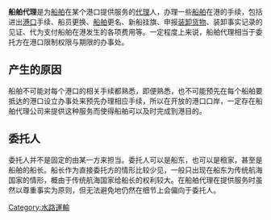 {{expand|time=2010-07-29T03:10:07+00:00}}
'''船舶代理'''是为[[船舶|船舶]]在某个港口提供服务的[[代理|代理]]人，办理一些[[船舶|船舶]]在港的手续，包括进出[[港口|港口]]手续、船员更换、[[船舶|船舶]]更名、新船挂旗、申报[[装卸|装卸]][[货物|货物]]、装卸事实记录的见证、代为支付船舶在港发生的各项费用等。一定程度上来说，船舶代理相当于委托方在港口限制权限与期限的办事处。

==产生的原因==
船舶不可能对每个港口的相关手续都熟悉，即便熟悉，也不可能预先在每个船舶要抵达的港口设立办事处来预先办理相应手续，所以在开放的港口口岸，一定存在船舶代理公司来提供这种服务而使得船舶可以及时完成到港目的。

==委托人==
委托人并不是固定的由某一方来担当。委托人可以是船东，也可以是租家，甚至是船舶的船长。船长作为直接委托方的情形比较少见，一般只出现在船东为传统航海国家的情形，概由于传统航海国家给船长的权利较大。在船舶代理在提供服务时虽然以尊重事实为原则，但无法避免地仍然在细节上会偏向于委托人。

[[Category:水路運輸|Category:水路運輸]]